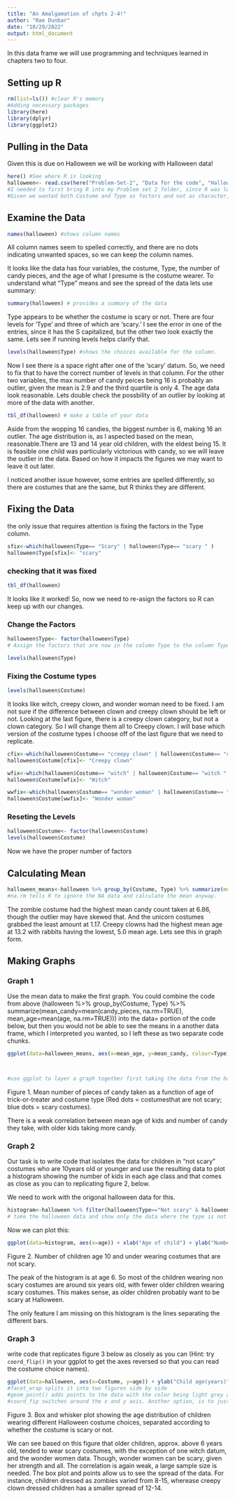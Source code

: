 ```yaml
---
title: "An Amalgamation of chpts 2-4!"
author: "Rae Dunbar"
date: "10/29/2022"
output: html_document
---
```


In this data frame we will use programming and techniques learned in chapters two to four. 

## Setting up R
```r
rm(list=ls()) #clear R's memory
#Adding necessary packages
library(here)
library(dplyr)
library(ggplot2)
```

## Pulling in the Data

Given this is due on Halloween we will be working with Halloween data! 

```r
here() #See where R is looking
halloween<- read.csv(here("Problem-Set-2", "Data for the code", "Halloween_data_PS2.csv"), stringsAsFactors = TRUE) 
#I needed to first bring R into my Problem set 2 folder, since R was looking just in the project. 
#Given we wanted both Costume and Type as factors and not as character, I did stringsAsFactors=TRUE to make them factor variables right away.
```

## Examine the Data

```r
names(halloween) #shows column names
```

All column names seem to spelled correctly, and there are no dots indicating unwanted spaces, so we can keep the column names. 

It looks like the data has four variables, the costume, Type, the number of candy pieces, and the age of what I presume is the costume wearer. To understand what "Type" means and see the spread of the data lets use summary:

```r
summary(halloween) # provides a summary of the data
```
 Type appears to be whether the costume is scary or not. There are four levels for 'Type' and three of which are 'scary.' I see the error in one of the entries, since it has the S capitalized, but the other two look exactly the same. Lets see if running levels helps clarify that. 
```r
levels(halloween$Type) #shows the choices available for the column.
```

Now I see there is a space right after one of the 'scary' datum. So, we need to fix that to have the correct number of levels in that column. For the other two variables, the max number of candy peices being 16 is probably an outlier, given the mean is 2.9 and the third quartile is only 4. The age data look reasonable. Lets double check the possbility of an outlier by looking at more of the data with another.

```r
tbl_df(halloween) # make a table of your data
```
Aside from the wopping 16 candies, the biggest number is 6, making 16 an outlier. The age distribution is, as I aspected based on the mean, reasonable.There are 13 and 14 year old children, with the eldest being 15. It is feasible one child was particularly victorious with candy,  so we will leave the outlier in the data. Based on how it impacts the figures we may want to leave it out later. 

I noticed another issue however, some entries are spelled differently, so there are costumes that are the same, but R thinks they are different. 

## Fixing the Data

the only issue that requires attention is fixing the factors in the Type column.
```r
sfix<-which(halloween$Type== "Scary" | halloween$Type== "scary " )
halloween$Type[sfix]<- "scary"
```

### checking that it was fixed

```r
tbl_df(halloween)
```
It looks like it worked! So, now we need to re-asign the factors so R can keep up with our changes. 

### Change the Factors 
```r
halloween$Type<- factor(halloween$Type)
# Assign the factors that are now in the column Type to the column Type. 
```

```r
levels(halloween$Type)
```

### Fixing the Costume types


```r
levels(halloween$Costume)
```
It looks like witch, creepy clown, and wonder woman need to be fixed. I am not sure if the difference between clown and creepy clown should be left or not. Looking at the last figure, there is a creepy clown category, but not a clown category. So I will change them all to Creepy clown. I will base which version of the costume types I choose off of the last figure that we need to replicate. 

```r
cfix<-which(halloween$Costume== "creepy clown" | halloween$Costume== "clown" )
halloween$Costume[cfix]<- "Creepy clown"

wfix<-which(halloween$Costume== "witch" | halloween$Costume== "witch " )
halloween$Costume[wfix]<- "Witch"

wwfix<-which(halloween$Costume== "wonder woman" | halloween$Costume== "Wonder Woman" )
halloween$Costume[wwfix]<- "Wonder woman"
```

### Reseting the Levels

```r
halloween$Costume<- factor(halloween$Costume)
levels(halloween$Costume)
```

Now we have the proper number of factors


## Calculating Mean
```r
halloween_means<-halloween %>% group_by(Costume, Type) %>% summarize(mean_candy=mean(candy_pieces, na.rm=TRUE), mean_age=mean(age, na.rm=TRUE))
#na.rm tells R to ignore the NA data and calculate the mean anyway.
```
The zombie costume had the highest mean candy count taken at 6.86, though the outlier may have skewed that. And the unicorn costumes grabbed the least amount at 1.17. Creepy clowns had the highest mean age at 13.2 with rabbits having the lowest, 5.0 mean age. Lets see this in graph form. 

## Making Graphs

### Graph 1
Use the mean data to make the first graph. You could combine the code from above (halloween %>% group_by(Costume, Type) %>% summarize(mean_candy=mean(candy_pieces, na.rm=TRUE), mean_age=mean(age, na.rm=TRUE))) into the data= portion of the code below, but then you would not be able to see the means in a another data frame, which I interpreted you wanted, so I left these as two separate code chunks.
```r
ggplot(data=halloween_means, aes(x=mean_age, y=mean_candy, colour=Type)) + xlab("Mean age of kid (years)") + ylab("Mean number pieces taken")+ geom_point(size=3) + theme_bw()



#use ggplot to layer a graph together first taking the data from the halloween_means table, make the x and y axis as noted and call them what is noted with xlab and ylab.Then add points, making the size 3, which seems the closest to the size you chose, and the theme of the graph black and white colored.  
```
Figure 1. Mean number of pieces of candy taken as a function of age of trick-or-treater and costume type (Red dots = costumesthat are not scary; blue dots = scary costumes).

There is a weak correlation between mean age of kids and number of candy they take, with older kids taking more candy. 

### Graph 2
Our task is to write code that isolates the data for children in “not scary” costumes who are 10years old or younger and use the resulting data to plot a histogram showing the number of kids in each age class and that comes as close as you can to replicating figure 2, below.

We need to work with the origonal halloween data for this.
```r
histogram<-halloween %>% filter(halloween$Type=="Not scary" & halloween$age<=10)
# take the halloween data and show only the data where the type is not scary and the child is 1o years or younger in a new dataframe called histogram. 
```

Now we can plot this: 

```r
ggplot(data=histogram, aes(x=age)) + xlab("Age of child") + ylab("Number") + geom_histogram(binwidth=2)
```
Figure 2. Number of children age 10 and under wearing costumes that are not scary. 

The peak of the histogram is at age 6. So most of the children wearing non scary costumes are around six years old, with fewer older children wearing scary costumes. This makes sense, as older children probably want to be scary at Halloween.

The only feature I am missing on this histogram is the lines separating the different bars. 

### Graph 3

write code that replicates figure 3 below as closely as you can (Hint: try `coord_flip()` in your ggplot to get the axes reversed so that you can read the costume choice names). 
```r
ggplot(data=halloween, aes(x=Costume, y=age)) + ylab("Child age(years)") + xlab("Costume choice") + geom_boxplot() + geom_point(size=4, colour='lightgrey', alpha=0.6) + facet_wrap(~Type)+ coord_flip()
#facet_wrap splits it into two figures side by side
#geom_point() adds points to the data with the color being light grey and slightly see through using alpha. 
#coord_fip switches around the x and y axis. Another option, is to just make x=age and y=Costume. 
```
Figure 3. Box and whisker plot showing the age distribution of children wearing different Halloween costume choices, separated according to whether the costume is scary or not. 

We can see based on this figure that older children, approx. above 6 years old, tended to wear scary costumes, with the exception of one witch datum, and the wonder women data. Though, wonder women can be scary, given her strength and all. The correlation is again weak, a large sample size is needed. The box plot and points allow us to see the spread of the data. For instance, children dressed as zombies varied from 8-15, wherease creepy clown dressed children has a smaller spread of 12-14. 
